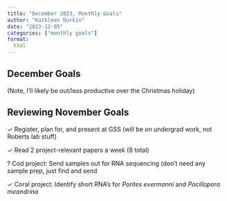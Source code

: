 ```yaml
---
title: "December 2023, Monthly Goals"
author: "Kathleen Durkin"
date: "2023-12-05"
categories: ["monthly goals"]
format:
  html
---
```


## December Goals

(Note, I'll likely be out/less productive over the Christmas holiday)

## Reviewing November Goals

✓ Register, plan for, and present at GSS (will be on undergrad work, not Roberts lab stuff)

✓ Read 2 project-relevant papers a week (8 total)

? Cod project: Send samples out for RNA sequencing (don't need any sample prep, just find and send

✓ Coral project: Identify short RNA's for *Porites evermanni* and *Pocillopora meandrina*
